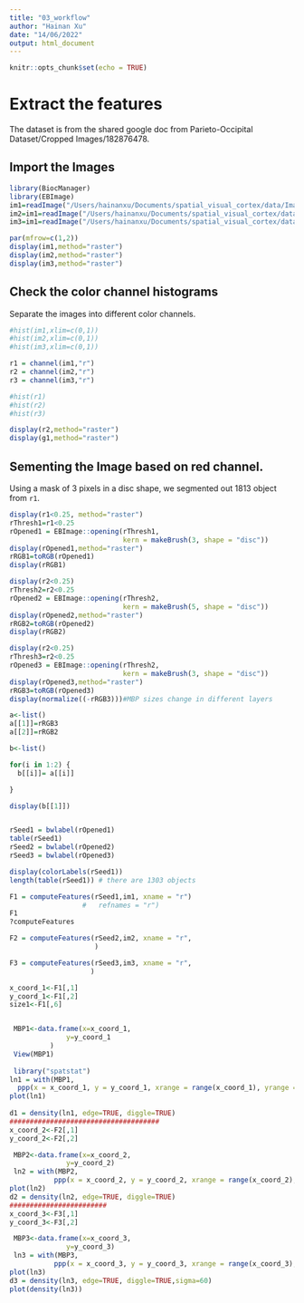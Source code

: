 ```yaml
---
title: "03_workflow"
author: "Hainan Xu"
date: "14/06/2022"
output: html_document
---
```


```r
knitr::opts_chunk$set(echo = TRUE)
```

# Extract the features 
The dataset is from the shared google doc from Parieto-Occipital Dataset/Cropped Images/182876478.

## Import the Images

```R
library(BiocManager)
library(EBImage)
im1=readImage("/Users/hainanxu/Documents/spatial_visual_cortex/data/Image_June14/182876478_one_cropped (1).jpg")
im2=im1=readImage("/Users/hainanxu/Documents/spatial_visual_cortex/data/Image_June14/182876478_two_cropped.jpg")
im3=im1=readImage("/Users/hainanxu/Documents/spatial_visual_cortex/data/Image_June14/182876478_three_cropped.jpg")

par(mfrow=c(1,2))
display(im1,method="raster")
display(im2,method="raster")
display(im3,method="raster")
```
## Check the color channel histograms

Separate the images into different color channels.
```R
#hist(im1,xlim=c(0,1))
#hist(im2,xlim=c(0,1))
#hist(im3,xlim=c(0,1))

r1 = channel(im1,"r")
r2 = channel(im2,"r")
r3 = channel(im3,"r")

#hist(r1)
#hist(r2)
#hist(r3)

display(r2,method="raster")
display(g1,method="raster")

```
## Sementing the Image based on red channel.

Using a mask of 3 pixels in a disc shape, we segmented out 1813 object from `r1`.
```R
display(r1<0.25, method="raster")
rThresh1=r1<0.25
rOpened1 = EBImage::opening(rThresh1,
                            kern = makeBrush(3, shape = "disc"))
display(rOpened1,method="raster")
rRGB1=toRGB(rOpened1)
display(rRGB1)

display(r2<0.25)
rThresh2=r2<0.25
rOpened2 = EBImage::opening(rThresh2,
                            kern = makeBrush(5, shape = "disc"))
display(rOpened2,method="raster")
rRGB2=toRGB(rOpened2)
display(rRGB2)

display(r2<0.25)
rThresh3=r2<0.25
rOpened3 = EBImage::opening(rThresh2,
                            kern = makeBrush(3, shape = "disc"))
display(rOpened3,method="raster")
rRGB3=toRGB(rOpened3)
display(normalize((-rRGB3)))#MBP sizes change in different layers

a<-list()
a[[1]]=rRGB3
a[[2]]=rRGB2

b<-list()

for(i in 1:2) {
  b[[i]]= a[[i]]

}

display(b[[1]])



```


```R
rSeed1 = bwlabel(rOpened1)
table(rSeed1)
rSeed2 = bwlabel(rOpened2)
rSeed3 = bwlabel(rOpened3)

display(colorLabels(rSeed1))
length(table(rSeed1)) # there are 1303 objects

F1 = computeFeatures(rSeed1,im1, xname = "r")
                  #   refnames = "r")
F1
?computeFeatures

F2 = computeFeatures(rSeed2,im2, xname = "r",
                     )

F3 = computeFeatures(rSeed3,im3, xname = "r",
                    )

```


```R
x_coord_1<-F1[,1]
y_coord_1<-F1[,2]
size1<-F1[,6]


 MBP1<-data.frame(x=x_coord_1,
              y=y_coord_1
          )
 View(MBP1)
 
 library("spatstat")
ln1 = with(MBP1,
  ppp(x = x_coord_1, y = y_coord_1, xrange = range(x_coord_1), yrange = range(y_coord_1)))
plot(ln1)
 
d1 = density(ln1, edge=TRUE, diggle=TRUE)
#####################################
x_coord_2<-F2[,1]
y_coord_2<-F2[,2]

 MBP2<-data.frame(x=x_coord_2,
              y=y_coord_2)
 ln2 = with(MBP2,
           ppp(x = x_coord_2, y = y_coord_2, xrange = range(x_coord_2), yrange = range(y_coord_2)))
plot(ln2)
d2 = density(ln2, edge=TRUE, diggle=TRUE)
########################
x_coord_3<-F3[,1]
y_coord_3<-F3[,2]

 MBP3<-data.frame(x=x_coord_3,
              y=y_coord_3)
 ln3 = with(MBP3,
           ppp(x = x_coord_3, y = y_coord_3, xrange = range(x_coord_3), yrange = range(y_coord_3)))
plot(ln3)
d3 = density(ln3, edge=TRUE, diggle=TRUE,sigma=60)
plot(density(ln3))







```
